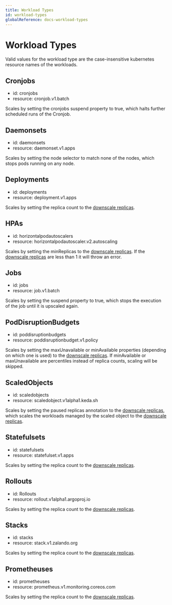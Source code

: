 ```yaml
---
title: Workload Types
id: workload-types
globalReference: docs-workload-types
---
```


# Workload Types

Valid values for the workload type are the case-insensitive kubernetes resource names of the workloads.

## Cronjobs

- id: cronjobs
- resource: cronjob.v1.batch

Scales by setting the cronjobs suspend property to true, which halts further scheduled runs of the Cronjob.

## Daemonsets

- id: daemonsets
- resource: daemonset.v1.apps

Scales by setting the node selector to match none of the nodes, which stops pods running on any node.

## Deployments

- id: deployments
- resource: deployment.v1.apps

Scales by setting the replica count to the [downscale replicas](ref:docs-values#downscale-replicas).

## HPAs

- id: horizontalpodautoscalers
- resource: horizontalpodautoscaler.v2.autoscaling

Scales by setting the minReplicas to the [downscale replicas](ref:docs-values#downscale-replicas).
If the [downscale replicas](ref:docs-values#downscale-replicas) are less than 1 it will throw an error.

## Jobs

- id: jobs
- resource: job.v1.batch

Scales by setting the suspend property to true, which stops the execution of the job until it is upscaled again.

## PodDisruptionBudgets

- id: poddisruptionbudgets
- resource: poddisruptionbudget.v1.policy

Scales by setting the maxUnavailable or minAvailable properties (depending on which one is used) to the [downscale replicas](ref:docs-values#downscale-replicas).
If minAvailable or maxUnavailable are percentiles instead of replica counts, scaling will be skipped.

## ScaledObjects

- id: scaledobjects
- resource: scaledobject.v1alpha1.keda.sh

Scales by setting the paused replicas annotation to the [downscale replicas](ref:docs-values#downscale-replicas),
which scales the workloads managed by the scaled object to the [downscale replicas](ref:docs-values#downscale-replicas).

## Statefulsets

- id: statefulsets
- resource: statefulset.v1.apps

Scales by setting the replica count to the [downscale replicas](ref:docs-values#downscale-replicas).

## Rollouts

- id: Rollouts
- resource: rollout.v1alpha1.argoproj.io

Scales by setting the replica count to the [downscale replicas](ref:docs-values#downscale-replicas).

## Stacks

- id: stacks
- resource: stack.v1.zalando.org

Scales by setting the replica count to the [downscale replicas](ref:docs-values#downscale-replicas).

## Prometheuses

- id: prometheuses
- resource: prometheus.v1.monitoring.coreos.com

Scales by setting the replica count to the [downscale replicas](ref:docs-values#downscale-replicas).
